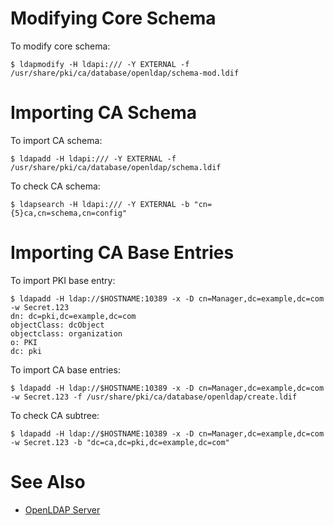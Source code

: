 = Modifying Core Schema =

To modify core schema:

<pre>
$ ldapmodify -H ldapi:/// -Y EXTERNAL -f /usr/share/pki/ca/database/openldap/schema-mod.ldif
</pre>

= Importing CA Schema =

To import CA schema:

<pre>
$ ldapadd -H ldapi:/// -Y EXTERNAL -f /usr/share/pki/ca/database/openldap/schema.ldif
</pre>

To check CA schema:

<pre>
$ ldapsearch -H ldapi:/// -Y EXTERNAL -b "cn={5}ca,cn=schema,cn=config"
</pre>

= Importing CA Base Entries =

To import PKI base entry:

<pre>
$ ldapadd -H ldap://$HOSTNAME:10389 -x -D cn=Manager,dc=example,dc=com -w Secret.123
dn: dc=pki,dc=example,dc=com
objectClass: dcObject
objectclass: organization
o: PKI
dc: pki
</pre>

To import CA base entries:

<pre>
$ ldapadd -H ldap://$HOSTNAME:10389 -x -D cn=Manager,dc=example,dc=com -w Secret.123 -f /usr/share/pki/ca/database/openldap/create.ldif
</pre>

To check CA subtree:

<pre>
$ ldapadd -H ldap://$HOSTNAME:10389 -x -D cn=Manager,dc=example,dc=com -w Secret.123 -b "dc=ca,dc=pki,dc=example,dc=com"
</pre>

= See Also =

* [[OpenLDAP Server]]